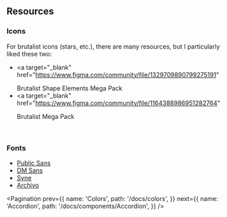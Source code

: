 
## Resources

### Icons

For brutalist icons (stars, etc.), there are many resources, but I particularly liked these two:

- <a
    target="_blank"
    href="https://www.figma.com/community/file/1329709890799275191"
  >
    Brutalist Shape Elements Mega Pack
  </a>
- <a
    target="_blank"
    href="https://www.figma.com/community/file/1164388986951282764"
  >
    Brutalist Mega Pack
  </a>

<br />

### Fonts

- <a href="https://fonts.google.com/specimen/Public+Sans" target="_blank">
    Public Sans
  </a>
- <a href="https://fonts.google.com/specimen/DM+Sans" target="_blank">
    DM Sans
  </a>
- <a href="https://fonts.google.com/specimen/Syne" target="_blank">
    Syne
  </a>
- <a href="https://fonts.google.com/specimen/Archivo" target="_blank">
    Archivo
  </a>

<Pagination
  prev={{
    name: 'Colors',
    path: '/docs/colors',
  }}
  next={{
    name: 'Accordion',
    path: '/docs/components/Accordion',
  }}
/>
